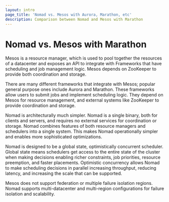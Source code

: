 ```yaml
---
layout: intro
page_title: 'Nomad vs. Mesos with Aurora, Marathon, etc'
description: Comparison between Nomad and Mesos with Marathon
---
```


# Nomad vs. Mesos with Marathon

Mesos is a resource manager, which is used to pool together the
resources of a datacenter and exposes an API to integrate with
Frameworks that have scheduling and job management logic. Mesos
depends on ZooKeeper to provide both coordination and storage.

There are many different frameworks that integrate with Mesos;
popular general purpose ones include Aurora and Marathon.
These frameworks allow users to submit jobs and implement scheduling
logic. They depend on Mesos for resource management, and external
systems like ZooKeeper to provide coordination and storage.

Nomad is architecturally much simpler. Nomad is a single binary, both for clients
and servers, and requires no external services for coordination or storage.
Nomad combines features of both resource managers and schedulers into a single system.
This makes Nomad operationally simpler and enables more sophisticated
optimizations.

Nomad is designed to be a global state, optimistically concurrent scheduler.
Global state means schedulers get access to the entire state of the cluster when
making decisions enabling richer constraints, job priorities, resource preemption,
and faster placements. Optimistic concurrency allows Nomad to make scheduling
decisions in parallel increasing throughput, reducing latency, and increasing
the scale that can be supported.

Mesos does not support federation or multiple failure isolation regions.
Nomad supports multi-datacenter and multi-region configurations for failure
isolation and scalability.
